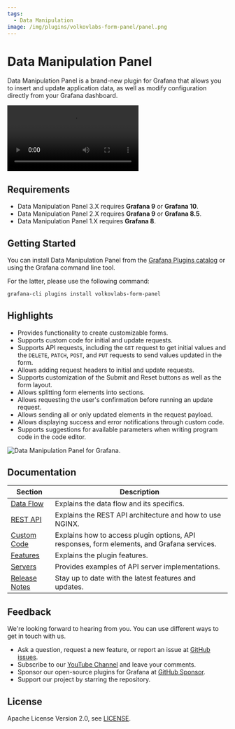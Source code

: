 ```yaml
---
tags:
  - Data Manipulation
image: /img/plugins/volkovlabs-form-panel/panel.png
---
```



# Data Manipulation Panel

Data Manipulation Panel is a brand-new plugin for Grafana that allows you to insert and update application data, as well as modify configuration directly from your Grafana dashboard.

<Video
  src="https://www.youtube.com/embed/hVy9NfFiI5U"
  title="Use REST API, Data Source, and Queries to manipulate your data."
/>

## Requirements

- Data Manipulation Panel 3.X requires **Grafana 9** or **Grafana 10**.
- Data Manipulation Panel 2.X requires **Grafana 9** or **Grafana 8.5**.
- Data Manipulation Panel 1.X requires **Grafana 8**.

## Getting Started

You can install Data Manipulation Panel from the [Grafana Plugins catalog](https://grafana.com/grafana/plugins/volkovlabs-form-panel/) or using the Grafana command line tool.

For the latter, please use the following command:

```bash
grafana-cli plugins install volkovlabs-form-panel
```

## Highlights

- Provides functionality to create customizable forms.
- Supports custom code for initial and update requests.
- Supports API requests, including the `GET` request to get initial values and the `DELETE`, `PATCH`, `POST`, and `PUT` requests to send values updated in the form.
- Allows adding request headers to initial and update requests.
- Supports customization of the Submit and Reset buttons as well as the form layout.
- Allows splitting form elements into sections.
- Allows requesting the user's confirmation before running an update request.
- Allows sending all or only updated elements in the request payload.
- Allows displaying success and error notifications through custom code.
- Supports suggestions for available parameters when writing program code in the code editor.

<Image
  title="Data Manipulation Panel for Grafana."
  src="/img/plugins/volkovlabs-form-panel/panel.png"
/>

## Documentation

| Section                  | Description                                                                                |
| ------------------------ | ------------------------------------------------------------------------------------------ |
| [Data Flow](data-flow)   | Explains the data flow and its specifics.                                                  |
| [REST API](architecture) | Explains the REST API architecture and how to use NGINX.                                   |
| [Custom Code](code)      | Explains how to access plugin options, API responses, form elements, and Grafana services. |
| [Features](features)     | Explains the plugin features.                                                              |
| [Servers](servers)       | Provides examples of API server implementations.                                           |
| [Release Notes](release) | Stay up to date with the latest features and updates.                                      |

## Feedback

We're looking forward to hearing from you. You can use different ways to get in touch with us.

- Ask a question, request a new feature, or report an issue at [GitHub issues](https://github.com/volkovlabs/volkovlabs-form-panel/issues/new/choose).
- Subscribe to our [YouTube Channel](https://www.youtube.com/@volkovlabs) and leave your comments.
- Sponsor our open-source plugins for Grafana at [GitHub Sponsor](https://github.com/sponsors/VolkovLabs).
- Support our project by starring the repository.

## License

Apache License Version 2.0, see [LICENSE](https://github.com/volkovlabs/volkovlabs-form-panel/blob/main/LICENSE).
